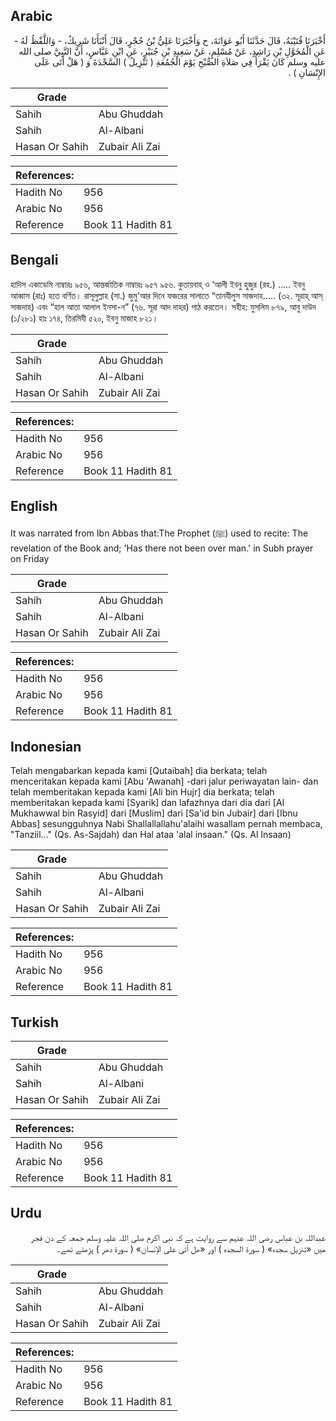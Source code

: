 ## Arabic


<div dir="rtl" lang="ar" style={{fontSize:'larger',backgroundColor:'#f8f9fa',padding:20}}>
أَخْبَرَنَا قُتَيْبَةُ، قَالَ حَدَّثَنَا أَبُو عَوَانَةَ، ح وَأَخْبَرَنَا عَلِيُّ بْنُ حُجْرٍ، قَالَ أَنْبَأَنَا شَرِيكٌ، - وَاللَّفْظُ لَهُ - عَنِ الْمُخَوَّلِ بْنِ رَاشِدٍ، عَنْ مُسْلِمٍ، عَنْ سَعِيدِ بْنِ جُبَيْرٍ، عَنِ ابْنِ عَبَّاسٍ، أَنَّ النَّبِيَّ صلى الله عليه وسلم كَانَ يَقْرَأُ فِي صَلاَةِ الصُّبْحِ يَوْمَ الْجُمُعَةِ ‏(‏ تَنْزِيلُ ‏)‏ السَّجْدَةَ وَ ‏(‏ هَلْ أَتَى عَلَى الإِنْسَانِ ‏)‏ ‏.‏
</div>
<div style={{backgroundColor:'#f8f9fa',padding:20, marginBottom: 10}}><table> <thead> <tr> <th>Grade</th> <th></th> </tr> </thead> <tbody> <tr><td>Sahih</td><td>Abu Ghuddah</td></tr><tr><td>Sahih</td><td>Al-Albani</td></tr><tr><td>Hasan Or Sahih</td><td>Zubair Ali Zai</td></tr></tbody></table><table> <thead> <tr> <th>References:</th> <th></th> </tr> </thead> <tbody><tr><td>Hadith No</td><td>956</td></tr><tr><td>Arabic No</td><td>956</td></tr><tr><td>Reference</td><td>Book 11 Hadith 81</td></tr></tbody></table></div>

## Bengali


<div dir="ltr" lang="bn" style={{fontSize:'larger',backgroundColor:'#f8f9fa',padding:20}}>
হাদিস একাডেমি নাম্বারঃ ৯৫৬, আন্তর্জাতিক নাম্বারঃ ৯৫৭ ৯৫৬. কুতায়বাহ্ ও ‘আলী ইবনু হুজুর (রহ.) ..... ইবনু আব্বাস (রাঃ) হতে বর্ণিত। রাসূলুল্লাহ (সা.) জুমু'আর দিনে ফজরের সালাতে “তানযীলুস সাজদাহ..... (৩২. সূরাহ্ আস্ সাজদাহ) এবং “হাল আতা আলাল ইনসা-ন” (৭৬. সূরা আদ দাহর) পাঠ করতেন। সহীহ: মুসলিম ৮৭৯, আবু দাউদ (১/২৮১) হাঃ ১৭৪, তিরমিযী ৫২০, ইবনু মাজাহ ৮২১।
</div>
<div style={{backgroundColor:'#f8f9fa',padding:20, marginBottom: 10}}><table> <thead> <tr> <th>Grade</th> <th></th> </tr> </thead> <tbody> <tr><td>Sahih</td><td>Abu Ghuddah</td></tr><tr><td>Sahih</td><td>Al-Albani</td></tr><tr><td>Hasan Or Sahih</td><td>Zubair Ali Zai</td></tr></tbody></table><table> <thead> <tr> <th>References:</th> <th></th> </tr> </thead> <tbody><tr><td>Hadith No</td><td>956</td></tr><tr><td>Arabic No</td><td>956</td></tr><tr><td>Reference</td><td>Book 11 Hadith 81</td></tr></tbody></table></div>

## English


<div dir="ltr" lang="en" style={{fontSize:'larger',backgroundColor:'#f8f9fa',padding:20}}>
It was narrated from Ibn Abbas that:The Prophet (ﷺ) used to recite: The revelation of the Book and; 'Has there not been over man.' in Subh prayer on Friday
</div>
<div style={{backgroundColor:'#f8f9fa',padding:20, marginBottom: 10}}><table> <thead> <tr> <th>Grade</th> <th></th> </tr> </thead> <tbody> <tr><td>Sahih</td><td>Abu Ghuddah</td></tr><tr><td>Sahih</td><td>Al-Albani</td></tr><tr><td>Hasan Or Sahih</td><td>Zubair Ali Zai</td></tr></tbody></table><table> <thead> <tr> <th>References:</th> <th></th> </tr> </thead> <tbody><tr><td>Hadith No</td><td>956</td></tr><tr><td>Arabic No</td><td>956</td></tr><tr><td>Reference</td><td>Book 11 Hadith 81</td></tr></tbody></table></div>

## Indonesian


<div dir="ltr" lang="id" style={{fontSize:'larger',backgroundColor:'#f8f9fa',padding:20}}>
Telah mengabarkan kepada kami [Qutaibah] dia berkata; telah menceritakan kepada kami [Abu 'Awanah] -dari jalur periwayatan lain- dan telah memberitakan kepada kami [Ali bin Hujr] dia berkata; telah memberitakan kepada kami [Syarik] dan lafazhnya dari dia dari [Al Mukhawwal bin Rasyid] dari [Muslim] dari [Sa'id bin Jubair] dari [Ibnu Abbas] sesungguhnya Nabi Shallallallahu'alaihi wasallam pernah membaca, "Tanziil..." (Qs. As-Sajdah) dan Hal ataa 'alal insaan." (Qs. Al Insaan)
</div>
<div style={{backgroundColor:'#f8f9fa',padding:20, marginBottom: 10}}><table> <thead> <tr> <th>Grade</th> <th></th> </tr> </thead> <tbody> <tr><td>Sahih</td><td>Abu Ghuddah</td></tr><tr><td>Sahih</td><td>Al-Albani</td></tr><tr><td>Hasan Or Sahih</td><td>Zubair Ali Zai</td></tr></tbody></table><table> <thead> <tr> <th>References:</th> <th></th> </tr> </thead> <tbody><tr><td>Hadith No</td><td>956</td></tr><tr><td>Arabic No</td><td>956</td></tr><tr><td>Reference</td><td>Book 11 Hadith 81</td></tr></tbody></table></div>

## Turkish


<div dir="ltr" lang="tr" style={{fontSize:'larger',backgroundColor:'#f8f9fa',padding:20}}>

</div>
<div style={{backgroundColor:'#f8f9fa',padding:20, marginBottom: 10}}><table> <thead> <tr> <th>Grade</th> <th></th> </tr> </thead> <tbody> <tr><td>Sahih</td><td>Abu Ghuddah</td></tr><tr><td>Sahih</td><td>Al-Albani</td></tr><tr><td>Hasan Or Sahih</td><td>Zubair Ali Zai</td></tr></tbody></table><table> <thead> <tr> <th>References:</th> <th></th> </tr> </thead> <tbody><tr><td>Hadith No</td><td>956</td></tr><tr><td>Arabic No</td><td>956</td></tr><tr><td>Reference</td><td>Book 11 Hadith 81</td></tr></tbody></table></div>

## Urdu


<div dir="rtl" lang="ur" style={{fontSize:'larger',backgroundColor:'#f8f9fa',padding:20}}>
عبداللہ بن عباس رضی اللہ عنہم سے روایت ہے کہ نبی اکرم صلی اللہ علیہ وسلم جمعہ کے دن فجر میں «تنزیل سجدہ» ( سورۃ السجدہ ) اور «ھل أتی علی الإنسان» ( سورۃ دھر ) پڑھتے تھے۔
</div>
<div style={{backgroundColor:'#f8f9fa',padding:20, marginBottom: 10}}><table> <thead> <tr> <th>Grade</th> <th></th> </tr> </thead> <tbody> <tr><td>Sahih</td><td>Abu Ghuddah</td></tr><tr><td>Sahih</td><td>Al-Albani</td></tr><tr><td>Hasan Or Sahih</td><td>Zubair Ali Zai</td></tr></tbody></table><table> <thead> <tr> <th>References:</th> <th></th> </tr> </thead> <tbody><tr><td>Hadith No</td><td>956</td></tr><tr><td>Arabic No</td><td>956</td></tr><tr><td>Reference</td><td>Book 11 Hadith 81</td></tr></tbody></table></div>